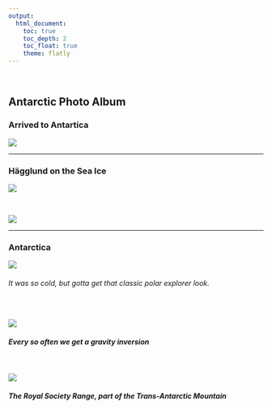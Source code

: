 ```yaml
---
output: 
  html_document:
    toc: true
    toc_depth: 2
    toc_float: true
    theme: flatly
---
```


<br>

## Antarctic Photo Album
### Arrived to Antartica
![](pictures/Arrived!.jpg)
<br>

***

### Hägglund on the Sea Ice

![](pictures/pano_ice.jpg)

<br>

![](pictures/Hagglund.jpg)

***

### Antarctica

![](pictures/KenBeard2.JPG)


###### It was so cold, but gotta get that classic polar explorer look.


<br>

![](pictures/bottomofthworld.jpg)

##### Every so often we get a gravity inversion


<br>

![](pictures/TransAntarctic Range.jpg)


##### The Royal Society Range, part of the Trans-Antarctic Mountain


